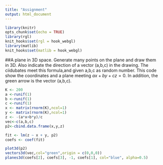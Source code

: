```yaml
---
title: "Assignment"
output: html_document
---
```


```r
library(knitr)
opts_chunk$set(echo = TRUE)
library(rgl)
knit_hooks$set(rgl = hook_webgl)
library(matlib)
knit_hooks$set(matlib = hook_webgl)
```

##A plane in 3D space.
Generate many points on the plane and draw them in 3D. Also indicate the direction of a vector (a,b,c) in the drawing.
The ciidubates meet this formula,and given a,b,c as random number.
This code show the coordinates and a plane meeting $ax+by+cz=0$.
In addition, the green arrow is the vector (a,b,c).

```r
K <- 200
a <-runif(1)
b <-runif(1)
c <-runif(1)
x <- matrix(rnorm(K),ncol=1)
y <- matrix(rnorm(K),ncol=1)
z <- -(a*x+b*y)/c
vec<-c(a,b,c)
p2<-cbind.data.frame(x,y,z)
```


```r

fit <- lm(z ~ x + y, p2)
coefs <- coef(fit)
```

```r
plot3d(p2)
vectors3d(vec,col="green",origin = c(0,0,0)) 
planes3d(coefs[2], coefs[3], -1, coefs[1], col="blue", alpha=0.5)
```

